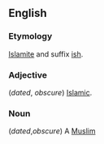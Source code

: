 ==English==

===Etymology===
[[Islamite]] and suffix [[ish]].

===Adjective===
(''dated'', ''obscure'') [[Islamic]].

===Noun===
(''dated'',''obscure'') A [[Muslim]]